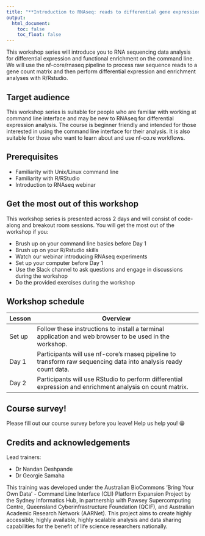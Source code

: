 ```yaml
---
title: "**Introduction to RNAseq: reads to differential gene expression workshop series**"
output:
  html_document:
    toc: false
    toc_float: false
---
```


This workshop series will introduce you to RNA sequencing data analysis for differential expression and functional enrichment on the command line. We will use the nf-core/rnaseq pipeline to process raw sequence reads to a gene count matrix and then perform differential expression and enrichment analyses with R/Rstudio.

## Target audience

This workshop series is suitable for people who are familiar with working at command line interface and may be new to RNAseq for differential expression analysis. The course is beginner friendly and intended for those interested in using the command line interface for their analysis. It is also suitable for those who want to learn about and use nf-co.re workflows.

## Prerequisites

* Familiarity with Unix/Linux command line
* Familiarity with R/RStudio
* Introduction to RNAseq webinar

## Get the most out of this workshop

This workshop series is presented across 2 days and will consist of code-along and breakout room sessions. You will get the most out of the workshop if you:

* Brush up on your command line basics before Day 1
* Brush up on your R/Rstudio skills
* Watch our webinar introducing RNAseq experiments 
* Set up your computer before Day 1
* Use the Slack channel to ask questions and engage in discussions during the workshop
* Do the provided exercises during the workshop

## Workshop schedule

|Lesson               |Overview                                                                                                                                                                                    |
|---------------------|--------------------------------------------------------------------------------------------------------------------------------------------------------------------------------------------|
|Set up | Follow these instructions to install a terminal application and web browser to be used in the workshop.                                                                                     |
|Day 1                | Participants will use nf-core’s rnaseq pipeline to transform raw sequencing data into analysis ready count data.                                               |
|Day 2                | Participants will use RStudio to perform differential expression and enrichment analysis on count matrix.|


## Course survey!

Please fill out our course survey before you leave! Help us help you! 😁

## Credits and acknowledgements

Lead trainers: 

* Dr Nandan Deshpande 
* Dr Georgie Samaha 

This training was developed under the Australian BioCommons ‘Bring Your Own Data’ - Command Line Interface (CLI) Platform Expansion Project by the Sydney Informatics Hub, in partnership with Pawsey Supercomputing Centre, Queensland Cyberinfrastructure Foundation (QCIF), and Australian Academic Research Network (AARNet). This project aims to create highly accessible, highly available, highly scalable analysis and data sharing capabilities for the benefit of life science researchers nationally.